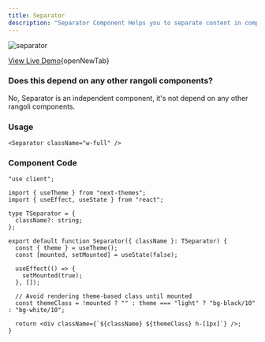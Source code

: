 ```yaml
---
title: Separator
description: "Separator Component Helps you to separate content in components, ensure you have **dark mode functionality set up** in your project. Follow the official **[shadcn dark mode setup guide](https://ui.shadcn.com/docs/dark-mode)** for proper configuration."
---
```


<Frame>
  <img src="/images/separator.png" alt="separator" />
</Frame>

[View Live Demo](https://rangoli-components.vercel.app/s/separator){openNewTab}

### Does this depend on any other rangoli components?
No, Separator is an independent component, it's not depend on any other rangoli components.

### Usage
```tsx anyComponent.tsx
<Separator className="w-full" />
```

### Component Code
```tsx @app/components/Separator.tsx
"use client";

import { useTheme } from "next-themes";
import { useEffect, useState } from "react";

type TSeparator = {
  className?: string;
};

export default function Separator({ className }: TSeparator) {
  const { theme } = useTheme();
  const [mounted, setMounted] = useState(false);

  useEffect(() => {
    setMounted(true);
  }, []);

  // Avoid rendering theme-based class until mounted
  const themeClass = !mounted ? "" : theme === "light" ? "bg-black/10" : "bg-white/10";

  return <div className={`${className} ${themeClass} h-[1px]`} />;
}
```
